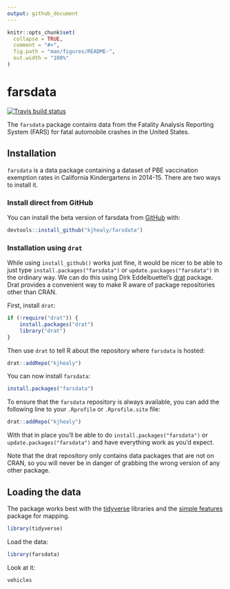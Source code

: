 ```yaml
---
output: github_document
---
```


<!-- README.md is generated from README.Rmd. Please edit that file -->

```r
knitr::opts_chunk$set(
  collapse = TRUE,
  comment = "#>",
  fig.path = "man/figures/README-",
  out.width = "100%"
)
```

# farsdata

<!-- badges: start -->
[![Travis build status](https://travis-ci.org/kjhealy/farsdata.svg?branch=master)](https://travis-ci.org/kjhealy/farsdata)
<!-- badges: end -->

The `farsdata` package contains data from the Fatality Analysis Reporting System (FARS) for fatal automobile crashes in the United States.

## Installation

`farsdata` is a data package containing a dataset of PBE vaccination exemption rates in California Kindergartens in 2014-15. There are two ways to install it.

### Install direct from GitHub

You can install the beta version of farsdata from [GitHub](https://github.com/kjhealy/farsdata) with:

``` r
devtools::install_github("kjhealy/farsdata")
```

### Installation using `drat`

While using `install_github()` works just fine, it would be nicer to be able to just type `install.packages("farsdata")` or `update.packages("farsdata")` in the ordinary way. We can do this using Dirk Eddelbuettel's [drat](http://eddelbuettel.github.io/drat/DratForPackageUsers.html) package. Drat provides a convenient way to make R aware of package repositories other than CRAN.

First, install `drat`:

```r
if (!require("drat")) {
    install.packages("drat")
    library("drat")
}
```

Then use `drat` to tell R about the repository where `farsdata` is hosted:

```r
drat::addRepo("kjhealy")
```

You can now install `farsdata`:

```r
install.packages("farsdata")
```

To ensure that the `farsdata` repository is always available, you can add the following line to your `.Rprofile` or `.Rprofile.site` file:

```r
drat::addRepo("kjhealy")
```

With that in place you'll be able to do `install.packages("farsdata")` or `update.packages("farsdata")` and have everything work as you'd expect. 

Note that the drat repository only contains data packages that are not on CRAN, so you will never be in danger of grabbing the wrong version of any other package.


## Loading the data

The package works best with the [tidyverse](http://tidyverse.org/) libraries and the [simple features](https://r-spatial.github.io/sf/index.html) package for mapping.

```r
library(tidyverse)
```

Load the data:

```r
library(farsdata)
```

Look at it:

```r
vehicles
```
